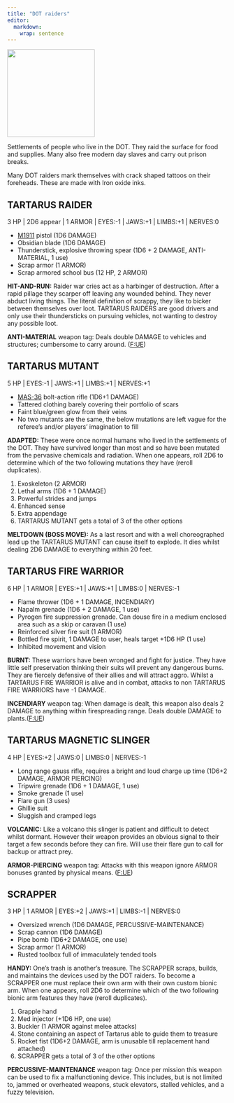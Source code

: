 ```yaml
---
title: "DOT raiders"
editor: 
  markdown: 
    wrap: sentence
---
```


![](images/DOT_raiders.png){width=200px fig-align="center"}

Settlements of people who live in the DOT. They raid the surface for food and supplies. Many also free modern day slaves and carry out prison breaks.

Many DOT raiders mark themselves with crack shaped tattoos on their foreheads.
These are made with Iron oxide inks.

## TARTARUS RAIDER {#raider}

3 HP | 2D6 appear | 1 ARMOR | EYES:-1 | JAWS:+1 | LIMBS:+1 | NERVES:0

- [M1911](https://en.wikipedia.org/wiki/M1911_pistol) pistol (1D6 DAMAGE)
- Obsidian blade (1D6 DAMAGE)
- Thunderstick, explosive throwing spear (1D6 + 2 DAMAGE, ANTI-MATERIAL, 1 use)
- Scrap armor (1 ARMOR)
- Scrap armored school bus (12 HP, 2 ARMOR)

__HIT-AND-RUN:__ Raider war cries act as a harbinger of destruction. After a rapid pillage they scarper off leaving any wounded behind. They never abduct living things. The literal definition of scrappy, they like to bicker between themselves over loot. TARTARUS RAIDERS are good drivers and only use their thundersticks on pursuing vehicles, not wanting to destroy any possible loot.

__ANTI-MATERIAL__ weapon tag: Deals double DAMAGE to vehicles and structures; cumbersome to carry around. ([F:UE](https://claymorerpgs.itch.io/fist))

## TARTARUS MUTANT {#tartarus_mutant}

5 HP | EYES:-1 | JAWS:+1 | LIMBS:+1 | NERVES:+1

- [MAS-36](https://en.wikipedia.org/wiki/MAS-36_rifle) bolt-action rifle (1D6+1 DAMAGE)
- Tattered clothing barely covering their portfolio of scars
- Faint blue/green glow from their veins
- No two mutants are the same, the below mutations are left vague for the referee's and/or players' imagination to fill

__ADAPTED:__ These were once normal humans who lived in the settlements of the DOT. They have survived longer than most and so have been mutated from the pervasive chemicals and radiation. When one appears, roll 2D6 to determine which of the two following mutations they have (reroll duplicates).

1. Exoskeleton (2 ARMOR)
2. Lethal arms (1D6 + 1 DAMAGE)
3. Powerful strides and jumps
4. Enhanced sense
5. Extra appendage
6. TARTARUS MUTANT gets a total of 3 of the other options

__MELTDOWN (BOSS MOVE):__ As a last resort and with a well choreographed lead up the TARTARUS MUTANT can cause itself to explode. It dies whilst dealing 2D6 DAMAGE to everything within 20 feet.

## TARTARUS FIRE WARRIOR {#fire_warrior}

6 HP | 1 ARMOR | EYES:+1 | JAWS:+1 | LIMBS:0 | NERVES:-1

- Flame thrower (1D6 + 1 DAMAGE, INCENDIARY)
- Napalm grenade (1D6 + 2 DAMAGE, 1 use)
- Pyrogen fire suppression grenade. Can douse fire in a medium enclosed area such as a skip or caravan  (1 use)
- Reinforced silver fire suit (1 ARMOR)
- Bottled fire spirit, 1 DAMAGE to user, heals target +1D6 HP (1 use)
- Inhibited movement and vision

__BURNT:__ These warriors have been wronged and fight for justice. 
They have little self preservation thinking their suits will prevent any dangerous burns. 
They are fiercely defensive of their allies and will attract aggro. 
Whilst a TARTARUS FIRE WARRIOR is alive and in combat, attacks to non TARTARUS FIRE WARRIORS have -1 DAMAGE.

__INCENDIARY__ weapon tag: When damage is dealt, this weapon also deals 2 DAMAGE to anything within firespreading range. Deals double DAMAGE to plants.([F:UE](https://claymorerpgs.itch.io/fist))

## TARTARUS MAGNETIC SLINGER {#magnetic_slinger}

4 HP | EYES:+2 | JAWS:0 | LIMBS:0 | NERVES:-1

- Long range gauss rifle, requires a bright and loud charge up time (1D6+2 DAMAGE, ARMOR PIERCING)
- Tripwire grenade (1D6 + 1 DAMAGE, 1 use)
- Smoke grenade (1 use)
- Flare gun (3 uses)
- Ghillie suit
- Sluggish and cramped legs

__VOLCANIC:__ Like a volcano this slinger is patient and difficult to detect whilst dormant. However their weapon provides an obvious signal to their target a few seconds before they can fire. Will use their flare gun to call for backup or attract prey.

__ARMOR-PIERCING__ weapon tag: Attacks with this weapon ignore ARMOR bonuses granted by physical means. ([F:UE](https://claymorerpgs.itch.io/fist))

## SCRAPPER {#scrapper}

3 HP | 1 ARMOR | EYES:+2 | JAWS:+1 | LIMBS:-1 | NERVES:0

- Oversized wrench (1D6 DAMAGE, PERCUSSIVE-MAINTENANCE)
- Scrap cannon (1D6 DAMAGE)
- Pipe bomb (1D6+2 DAMAGE, one use)
- Scrap armor (1 ARMOR)
- Rusted toolbox full of immaculately tended tools

__HANDY:__ One's trash is another's treasure. 
The SCRAPPER scraps, builds, and maintains the devices used by the DOT raiders.
To become a SCRAPPER one must replace their own arm with their own custom bionic arm.
When one appears, roll 2D6 to determine which of the two following bionic arm features they have (reroll duplicates).

1. Grapple hand
2. Med injector (+1D6 HP, one use)
3. Buckler (1 ARMOR against melee attacks)
4. Stone containing an aspect of Tartarus able to guide them to treasure
5. Rocket fist (1D6+2 DAMAGE, arm is unusable till replacement hand attached)
6. SCRAPPER gets a total of 3 of the other options

__PERCUSSIVE-MAINTENANCE__ weapon tag: Once per mission this weapon can be used to fix a malfunctioning device.
This includes, but is not limited to, jammed or overheated weapons, stuck elevators, stalled vehicles, and a fuzzy television.
